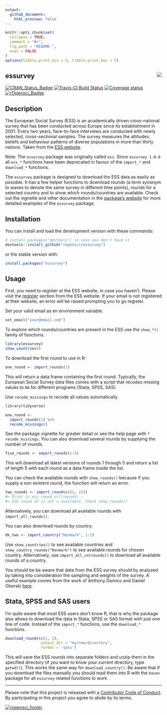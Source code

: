 ---
output:
  github_document:
    html_preview: false
---
```{r, echo = FALSE}
knitr::opts_chunk$set(
  collapse = TRUE,
  comment = "#>",
  fig.path = "README-",
  eval = FALSE
)
options(tibble.print_min = 5, tibble.print_max = 5)
```

## essurvey <img src="man/figures/ess_logo.png" align="right" />

[![CRAN_Status_Badge](http://www.r-pkg.org/badges/version/essurvey)](https://cran.r-project.org/package=essurvey)
[![Travis-CI Build Status](https://travis-ci.org/ropensci/essurvey.svg?branch=master)](https://travis-ci.org/ropensci/essurvey)
[![Coverage status](https://codecov.io/gh/ropensci/essurvey/branch/master/graph/badge.svg)](https://codecov.io/github/ropensci/essurvey?branch=master)
[![rOpensci_Badge](https://badges.ropensci.org/201_status.svg)](https://github.com/ropensci/onboarding/issues/201)


## Description

The European Social Survey (ESS) is an academically driven cross-national survey that has been conducted across Europe since its establishment in 2001. Every two years, face-to-face interviews are conducted with newly selected, cross-sectional samples. The survey measures the attitudes, beliefs and behaviour patterns of diverse populations in more than thirty nations. Taken from the [ESS website](http://www.europeansocialsurvey.org/about/).

Note: The `essurvey` package was originally called `ess`. Since `essurvey 1.0.0` all `ess_*` functions have been deprecated in favour of the `import_*` and `download_*` functions.

The `essurvey` package is designed to download the ESS data as easily as possible. It has a few helper functions to download rounds (a term synonym to waves to denote the same survey in different time points), rounds for a selected country and to show which rounds/countries are available. Check out the vignette and other documentation in the [package's website](https://ropensci.github.io/essurvey/) for more detailed examples of the `essurvey` package.

## Installation

You can install and load the development version with these commands:

```{r}
# install.packages("devtools") in case you don't have it
devtools::install_github("ropensci/essurvey")
```

or the stable version with:

```{r}
install.packages("essurvey")
```

## Usage

First, you need to register at the ESS website, in case you haven't. Please visit the [register](http://www.europeansocialsurvey.org/user/new) section from the ESS website. If your email is not registered at their website, an error will be raised prompting you to go register.

Set your valid email as en environment variable.

```{r}
set_email("your@email.com")
```

To explore which rounds/countries are present in the ESS use the `show_*()` family of functions.

```{r, eval = TRUE}
library(essurvey)
show_countries()
```

To download the first round to use in R:

```{r}
one_round <- import_rounds(1)
```

This will return a data frame containing the first round. Typically, the European Social Survey data files comes with a script that recodes missing values to `NA` for different programs (Stata, SPSS, SAS).

Use `recode_missings` to recode all values automatically.

```{r}
library(tidyverse)

one_round <-
  import_rounds(1) %>%
  recode_missings()
```

See the package vignette for greater detail or see the help page with `?recode_missings`. You can also download several rounds by supplying the number of rounds.

```{r}
five_rounds <- import_rounds(1:5)
```

This will download all latest versions of rounds 1 through 5 and return a list of length 5 with each round as a data frame inside the list. 

You can check the available rounds with `show_rounds()` because if you supply a non existent round, the function will return an error.

```{r}
two_rounds <- import_rounds(c(1, 22))
#> Error in ess_round_url(rounds) : 
#> ESS round 22 is not a available. Check show_rounds() 
```

Alternatively, you can download all available rounds with `import_all_rounds()`.

You can also download rounds by country:

```{r}
dk_two <- import_country("Denmark", 1:2)
```

Use `show_countries()` to see available countries and `show_country_rounds("Denmark")` to see available rounds for chosen country. Alternatively, use `import_all_cntrounds()` to download all available rounds of a country.

You should be be aware that data from the ESS survey should by analyzed by taking into consideration the sampling and weights of the survey. A useful example comes from the work of Anthony Damico and Daniel Oberski [here](http://asdfree.com/european-social-survey-ess.html).

## Stata, SPSS and SAS users

I'm quite aware that most ESS users don't know R, that is why the package also allows to download the data in Stata, SPSS or SAS format with just one line of code. Instead of the `import_*` functions, use the `download_*` functions.
```{r}
download_rounds(c(1, 2),
                output_dir = "my/new/directory",
                format = 'spss')
```

This will save the ESS rounds into separate folders and unzip them in the specified directory (if you want to know your current directory, type `getwd()`). This works the same way for `download_country()`. Be aware that if you download the files manually you should read them into R with the `haven` package for all `essurvey` related functions to work.

---

Please note that this project is released with a [Contributor Code of Conduct](CONDUCT.md). By participating in this project you agree to abide by its terms.

[![ropensci_footer](https://ropensci.org/public_images/ropensci_footer.png)](https://ropensci.org)